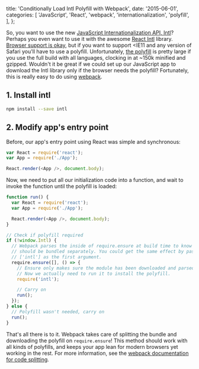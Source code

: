 
  title: 'Conditionally Load Intl Polyfill with Webpack',
  date: '2015-06-01',
  categories: [
    'JavaScript',
    'React',
    'webpack',
    'internationalization',
    'polyfill',
  ],
};


So, you want to use the new [JavaScript Internationalization API, Intl][1]? Perhaps you even want to use it with the awesome [React Intl][2] library. [Browser support is okay][3], but if you want to support &lt;IE11 and any version of Safari you'll have to use a polyfill. Unfortunately, [the polyfill][4] is pretty large if you use the full build with all languages, clocking in at ~150k minified and gzipped. Wouldn't it be great if we could set up our JavaScript app to download the Intl library only if the browser needs the polyfill? Fortunately, this is really easy to do using [webpack][5].

## 1. Install intl

```bash
npm install --save intl
```

## 2. Modify app's entry point

Before, our app's entry point using React was simple and synchronous:

```javascript
var React = require('react');
var App = require('./App');

React.render(<App />, document.body);
```

Now, we need to put all our initialization code into a function, and wait to invoke the function until the polyfill is loaded:

```javascript
function run() {
  var React = require('react');
  var App = require('./App');

  React.render(<App />, document.body);
}

// Check if polyfill required
if (!window.Intl) {
  // Webpack parses the inside of require.ensure at build time to know that intl
  // should be bundled separately. You could get the same effect by passing
  // ['intl'] as the first argument.
  require.ensure([], () => {
    // Ensure only makes sure the module has been downloaded and parsed.
    // Now we actually need to run it to install the polyfill.
    require('intl');

    // Carry on
    run();
  });
} else {
  // Polyfill wasn't needed, carry on
  run();
}
```

That's all there is to it. Webpack takes care of splitting the bundle and downloading the polyfill on `require.ensure`! This method should work with all kinds of polyfills, and keeps your app lean for modern browsers yet working in the rest. For more information, see the [webpack documentation for code splitting][6].

[1]: https://developer.mozilla.org/en-US/docs/Web/JavaScript/Reference/Global_Objects/Intl
[2]: http://formatjs.io/react/
[3]: http://caniuse.com/#feat=internationalization
[4]: https://github.com/andyearnshaw/Intl.js
[5]: http://webpack.github.io/
[6]: http://webpack.github.io/docs/code-splitting.html
